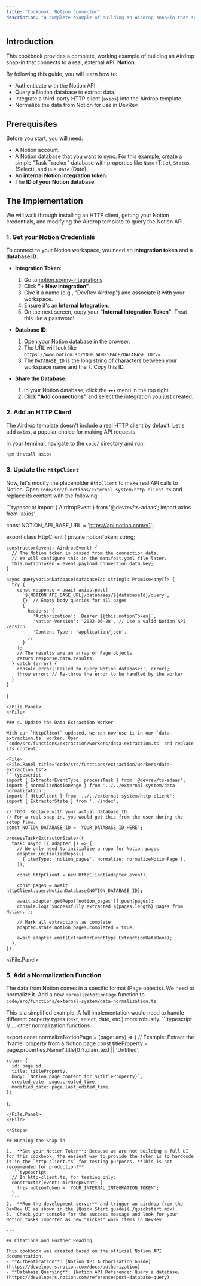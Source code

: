 ```yaml
---
title: "Cookbook: Notion Connector"
description: "A complete example of building an Airdrop snap-in that syncs with a Notion database."
---
```



## Introduction

This cookbook provides a complete, working example of building an Airdrop snap-in that connects to a real, external API: **Notion**.

By following this guide, you will learn how to:
- Authenticate with the Notion API.
- Query a Notion database to extract data.
- Integrate a third-party HTTP client (`axios`) into the Airdrop template.
- Normalize the data from Notion for use in DevRev.

## Prerequisites

Before you start, you will need:
- A Notion account.
- A Notion database that you want to sync. For this example, create a simple "Task Tracker" database with properties like `Name` (Title), `Status` (Select), and `Due Date` (Date).
- An **internal Notion integration token**.
- The **ID of your Notion database**.

## The Implementation

We will walk through installing an HTTP client, getting your Notion credentials, and modifying the Airdrop template to query the Notion API.

<Steps>

### 1. Get your Notion Credentials

To connect to your Notion workspace, you need an **integration token** and a **database ID**.

- **Integration Token**:
  1. Go to [notion.so/my-integrations](https://www.notion.so/my-integrations).
  2. Click **"+ New integration"**.
  3. Give it a name (e.g., "DevRev Airdrop") and associate it with your workspace.
  4. Ensure it's an **Internal Integration**.
  5. On the next screen, copy your **"Internal Integration Token"**. Treat this like a password!

- **Database ID**:
  1. Open your Notion database in the browser.
  2. The URL will look like `https://www.notion.so/YOUR_WORKSPACE/DATABASE_ID?v=...`.
  3. The `DATABASE_ID` is the long string of characters between your workspace name and the `?`. Copy this ID.

- **Share the Database**:
  1. In your Notion database, click the **•••** menu in the top right.
  2. Click **"Add connections"** and select the integration you just created.

### 2. Add an HTTP Client

The Airdrop template doesn't include a real HTTP client by default. Let's add `axios`, a popular choice for making API requests.

In your terminal, navigate to the `code/` directory and run:
```bash
npm install axios
```

### 3. Update the `HttpClient`

Now, let's modify the placeholder `HttpClient` to make real API calls to Notion. Open `code/src/functions/external-system/http-client.ts` and replace its content with the following:

<File>
  <File.Panel title="code/src/functions/external-system/http-client.ts">
  ```typescript
  import { AirdropEvent } from '@devrev/ts-adaas';
  import axios from 'axios';

  const NOTION_API_BASE_URL = 'https://api.notion.com/v1';

  export class HttpClient {
    private notionToken: string;

    constructor(event: AirdropEvent) {
      // The Notion token is passed from the connection data.
      // We will configure this in the manifest.yaml file later.
      this.notionToken = event.payload.connection_data.key;
    }

    async queryNotionDatabase(databaseId: string): Promise<any[]> {
      try {
        const response = await axios.post(
          `${NOTION_API_BASE_URL}/databases/${databaseId}/query`,
          {}, // Empty body queries for all pages
          {
            headers: {
              'Authorization': `Bearer ${this.notionToken}`,
              'Notion-Version': '2022-06-28', // Use a valid Notion API version
              'Content-Type': 'application/json',
            },
          }
        );
        // The results are an array of Page objects
        return response.data.results;
      } catch (error) {
        console.error('Failed to query Notion database:', error);
        throw error; // Re-throw the error to be handled by the worker
      }
    }
  }
  ```
  </File.Panel>
</File>

### 4. Update the Data Extraction Worker

With our `HttpClient` updated, we can now use it in our `data-extraction.ts` worker. Open `code/src/functions/extraction/workers/data-extraction.ts` and replace its content:

<File>
  <File.Panel title="code/src/functions/extraction/workers/data-extraction.ts">
  ```typescript
  import { ExtractorEventType, processTask } from '@devrev/ts-adaas';
  import { normalizeNotionPage } from '../../external-system/data-normalization';
  import { HttpClient } from '../../external-system/http-client';
  import { ExtractorState } from '../index';

  // TODO: Replace with your actual database ID.
  // For a real snap-in, you would get this from the user during the setup flow.
  const NOTION_DATABASE_ID = 'YOUR_DATABASE_ID_HERE';

  processTask<ExtractorState>({
    task: async ({ adapter }) => {
      // We only need to initialize a repo for Notion pages
      adapter.initializeRepos([
        { itemType: 'notion_pages', normalize: normalizeNotionPage },
      ]);

      const httpClient = new HttpClient(adapter.event);

      const pages = await httpClient.queryNotionDatabase(NOTION_DATABASE_ID);

      await adapter.getRepo('notion_pages')?.push(pages);
      console.log(`Successfully extracted ${pages.length} pages from Notion.`);

      // Mark all extractions as complete
      adapter.state.notion_pages.completed = true;

      await adapter.emit(ExtractorEventType.ExtractionDataDone);
    },
  });
  ```
  </File.Panel>
</File>


### 5. Add a Normalization Function

The data from Notion comes in a specific format (Page objects). We need to normalize it. Add a new `normalizeNotionPage` function to `code/src/functions/external-system/data-normalization.ts`.

<Callout>
This is a simplified example. A full implementation would need to handle different property types (text, select, date, etc.) more robustly.
</Callout>

<File>
  <File.Panel title="code/src/functions/external-system/data-normalization.ts">
  ```typescript
  // ... other normalization functions

  export const normalizeNotionPage = (page: any) => {
    // Example: Extract the 'Name' property from a Notion page
    const titleProperty = page.properties.Name?.title[0]?.plain_text || 'Untitled';

    return {
      id: page.id,
      title: titleProperty,
      body: `Notion page content for ${titleProperty}`,
      created_date: page.created_time,
      modified_date: page.last_edited_time,
    };
  };
  ```
  </File.Panel>
</File>

</Steps>

## Running the Snap-in

1.  **Set your Notion Token**: Because we are not building a full UI for this cookbook, the easiest way to provide the token is to hardcode it in the `http-client.ts` for testing purposes. **This is not recommended for production!**
    ```typescript
    // In http-client.ts, for testing only:
    constructor(event: AirdropEvent) {
      this.notionToken = 'YOUR_INTERNAL_INTEGRATION_TOKEN';
    }
    ```
2.  **Run the development server** and trigger an airdrop from the DevRev UI as shown in the [Quick Start guide](./quickstart.mdx).
3.  Check your console for the success message and look for your Notion tasks imported as new "Ticket" work items in DevRev.

---

## Citations and Further Reading

This cookbook was created based on the official Notion API documentation.
- **Authentication**: [Notion API Authorization Guide](https://developers.notion.com/docs/authorization)
- **Database Querying**: [Notion API Reference: Query a database](https://developers.notion.com/reference/post-database-query)

